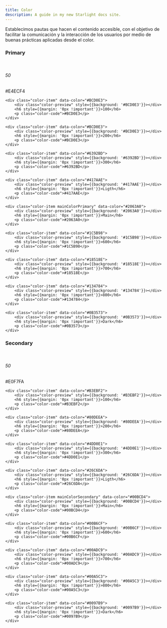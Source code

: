 ```yaml
---
title: Color
description: A guide in my new Starlight docs site.
---
```


Establecimos pautas que hacen el contenido accesible, con el objetivo de facilitar la comunicación y la interacción de los usuarios por medio de buenas prácticas aplicadas desde el color.

### Primary

<br/>

<div class="color-list">
    <div class="color-item" data-color="var(--color-sinco-50)">
        <div class="color-preview" style={{background: 'var(--color-sinco-50)'}}></div>
        <h6 style={{margin: '0px !important'}}>50</h6>
        <p class="color-code">#E4ECF4</p>
    </div>

    <div class="color-item" data-color="#BCD0E3">
        <div class="color-preview" style={{background: '#BCD0E3'}}></div>
        <h6 style={{margin: '0px !important'}}>100</h6>
        <p class="color-code">#BCD0E3</p>
    </div>

    <div class="color-item" data-color="#BCD0E3">
        <div class="color-preview" style={{background: '#BCD0E3'}}></div>
        <h6 style={{margin: '0px !important'}}>200</h6>
        <p class="color-code">#BCD0E3</p>
    </div>

    <div class="color-item" data-color="#6392BD">
        <div class="color-preview" style={{background: '#6392BD'}}></div>
        <h6 style={{margin: '0px !important'}}>300</h6>
        <p class="color-code">#6392BD</p>
    </div>

    <div class="color-item" data-color="#417AAE">
        <div class="color-preview" style={{background: '#417AAE'}}></div>
        <h6 style={{margin: '0px !important'}}>Ligth</h6>
        <p class="color-code">#417AAE</p>
    </div>

    <div class="color-item mainColorPrimary" data-color="#2063A0">
        <div class="color-preview" style={{background: '#2063A0'}}></div>
        <h6 style={{margin: '0px !important'}}>Main</h6>
        <p class="color-code">#2063A0</p>
    </div>

    <div class="color-item" data-color="#1C5B98">
        <div class="color-preview" style={{background: '#1C5B98'}}></div>
        <h6 style={{margin: '0px !important'}}>600</h6>
        <p class="color-code">#1C5B98</p>
    </div>

    <div class="color-item" data-color="#18518E">
        <div class="color-preview" style={{background: '#18518E'}}></div>
        <h6 style={{margin: '0px !important'}}>700</h6>
        <p class="color-code">#18518E</p>
    </div>

    <div class="color-item" data-color="#134784">
        <div class="color-preview" style={{background: '#134784'}}></div>
        <h6 style={{margin: '0px !important'}}>800</h6>
        <p class="color-code">#134784</p>
    </div>

    <div class="color-item" data-color="#0B3573">
        <div class="color-preview" style={{background: '#0B3573'}}></div>
        <h6 style={{margin: '0px !important'}}>Dark</h6>
        <p class="color-code">#0B3573</p>
    </div>
</div>

### Secondary

<br/>

<div class="color-list">
    <div class="color-item" data-color="#E0F7FA">
        <div class="color-preview" style={{background: '#E0F7FA'}}></div>
        <h6 style={{margin: '0px !important'}}>50</h6>
        <p class="color-code">#E0F7FA</p>
    </div>

    <div class="color-item" data-color="#B3EBF2">
        <div class="color-preview" style={{background: '#B3EBF2'}}></div>
        <h6 style={{margin: '0px !important'}}>100</h6>
        <p class="color-code">#B3EBF2</p>
    </div>

    <div class="color-item" data-color="#80DEEA">
        <div class="color-preview" style={{background: '#80DEEA'}}></div>
        <h6 style={{margin: '0px !important'}}>200</h6>
        <p class="color-code">#80DEEA</p>
    </div>

    <div class="color-item" data-color="#4DD0E1">
        <div class="color-preview" style={{background: '#4DD0E1'}}></div>
        <h6 style={{margin: '0px !important'}}>300</h6>
        <p class="color-code">#4DD0E1</p>
    </div>

    <div class="color-item" data-color="#26C6DA">
        <div class="color-preview" style={{background: '#26C6DA'}}></div>
        <h6 style={{margin: '0px !important'}}>Ligth</h6>
        <p class="color-code">#26C6DA</p>
    </div>

    <div class="color-item mainColorSecondary" data-color="#00BCD4">
        <div class="color-preview" style={{background: '#00BCD4'}}></div>
        <h6 style={{margin: '0px !important'}}>Main</h6>
        <p class="color-code">#00BCD4</p>
    </div>

    <div class="color-item" data-color="#00B6CF">
        <div class="color-preview" style={{background: '#00B6CF'}}></div>
        <h6 style={{margin: '0px !important'}}>600</h6>
        <p class="color-code">#00B6CF</p>
    </div>

    <div class="color-item" data-color="#00ADC9">
        <div class="color-preview" style={{background: '#00ADC9'}}></div>
        <h6 style={{margin: '0px !important'}}>700</h6>
        <p class="color-code">#00ADC9</p>
    </div>

    <div class="color-item" data-color="#00A5C3">
        <div class="color-preview" style={{background: '#00A5C3'}}></div>
        <h6 style={{margin: '0px !important'}}>800</h6>
        <p class="color-code">#00A5C3</p>
    </div>

    <div class="color-item" data-color="#0097B9">
        <div class="color-preview" style={{background: '#0097B9'}}></div>
        <h6 style={{margin: '0px !important'}}>Dark</h6>
        <p class="color-code">#0097B9</p>
    </div>
</div>

<script is:inline>
{`
(function() {
    function initCopiarColor() {
        const items = document.querySelectorAll('.color-item');
        items.forEach((item) => {
            item.addEventListener('click', () => {
                const colorCode = item.dataset.color;
                navigator.clipboard.writeText(colorCode);
                item.classList.add('copied');
                setTimeout(() => item.classList.remove('copied'), 800);
            });
        });
    }
    
    if (document.readyState === 'loading') {
        document.addEventListener('DOMContentLoaded', initCopiarColor);
    } else {
        initCopiarColor();
    }
    
    document.addEventListener('astro:page-load', initCopiarColor);
})();
`}
</script>